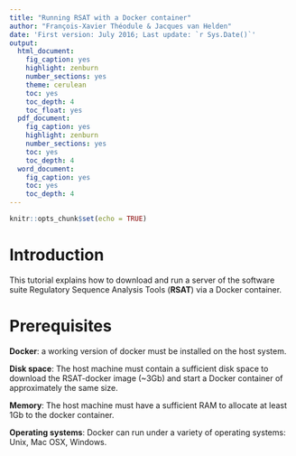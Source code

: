 ```yaml
---
title: "Running RSAT with a Docker container"
author: "François-Xavier Théodule & Jacques van Helden"
date: 'First version: July 2016; Last update: `r Sys.Date()`'
output:
  html_document:
    fig_caption: yes
    highlight: zenburn
    number_sections: yes
    theme: cerulean
    toc: yes
    toc_depth: 4
    toc_float: yes
  pdf_document:
    fig_caption: yes
    highlight: zenburn
    number_sections: yes
    toc: yes
    toc_depth: 4
  word_document:
    fig_caption: yes
    toc: yes
    toc_depth: 4
---
```


```r
knitr::opts_chunk$set(echo = TRUE)
```

# Introduction


This tutorial explains how to download and run a server of the software suite Regulatory Sequence Analysis Tools (**RSAT**) via a Docker container.


# Prerequisites

**Docker**: a working version of docker must be installed on the host system. 

**Disk space**: The host machine must contain a sufficient disk space to download the RSAT-docker image (~3Gb) and start a Docker container of approximately the same size. 

**Memory**: The host machine must have a sufficient RAM to allocate at least 1Gb to the docker container. 

**Operating systems**: Docker can run under a variety of operating systems: Unix, Mac OSX, Windows.



